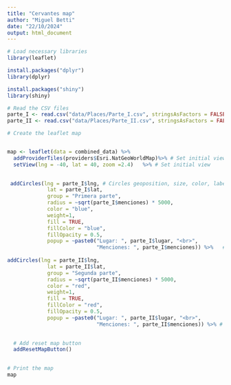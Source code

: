 ```yaml
---
title: "Cervantes map"
author: "Miguel Betti"
date: "22/10/2024"
output: html_document
---
```


````r
# Load necessary libraries
library(leaflet)

install.packages("dplyr")
library(dplyr)

install.packages("shiny")
library(shiny)

# Read the CSV files
parte_I <- read.csv("data/Places/Parte_I.csv", stringsAsFactors = FALSE)
parte_II <- read.csv("data/Places/Parte_II.csv", stringsAsFactors = FALSE)

# Create the leaflet map


map <- leaflet(data = combined_data) %>%
  addProviderTiles(providers$Esri.NatGeoWorldMap)%>% # Set initial view
  setView(lng = -40, lat = 40, zoom =2.4)   %>% # Set initial view
  

 addCircles(lng = parte_I$lng, # Circles geoposition, size, color, label, etc. 
             lat = parte_I$lat,
             group = "Primera parte",
             radius = ~sqrt(parte_I$menciones) * 5000,
             color = "blue",
             weight=1,
             fill = TRUE, 
             fillColor = "blue", 
             fillOpacity = 0.5,
             popup = ~paste0("Lugar: ", parte_I$lugar, "<br>",
                             "Menciones: ", parte_I$menciones)) %>%   # Pop-up with details
  
addCircles(lng = parte_II$lng, 
             lat = parte_II$lat,
             group = "Segunda parte",
             radius = ~sqrt(parte_II$menciones) * 5000,
             color = "red",
             weight=1,
             fill = TRUE, 
             fillColor = "red", 
             fillOpacity = 0.5,
             popup = ~paste0("Lugar: ", parte_II$lugar, "<br>",
                             "Menciones: ", parte_II$menciones)) %>% # Pop-up with details

  
  # Add reset map button
  addResetMapButton()
   

# Print the map
map
````